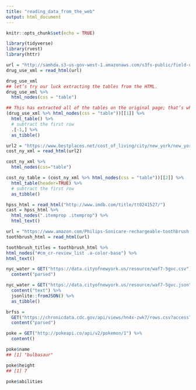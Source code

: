 ```yaml
---
title: "reading_data_from_the_web"
output: html_document
---
```


```r
knitr::opts_chunk$set(echo = TRUE)
```

```r
library(tidyverse)
library(rvest)
library(httr)
```

```r
url = "http://samhda.s3-us-gov-west-1.amazonaws.com/s3fs-public/field-uploads/2k15StateFiles/NSDUHsaeShortTermCHG2015.htm"
drug_use_xml = read_html(url)

drug_use_xml
## let’s try our luck extracting the tables from the HTML.
drug_use_xml %>%
  html_nodes(css = "table")

## This has extracted all of the tables on the original page; that’s why we have a list with 15 elements. We’re only focused on the first one for now, so let’s get the contents from the first list element.
(drug_use_xml %>% html_nodes(css = "table"))[[1]] %>%
  html_table() %>% 
  # subtract the first row
  .[-1,] %>% 
  as_tibble()
```

```r
url2 = "https://www.bestplaces.net/cost_of_living/city/new_york/new_york"
cost_ny_xml = read_html(url2)

cost_ny_xml %>%
  html_nodes(css="table")

cost_ny_table = (cost_ny_xml %>% html_nodes(css = "table"))[[2]] %>%
  html_table(header=TRUE) %>% 
  # subtract the first row
  as_tibble()
```

```r
hpss_html = read_html("http://www.imdb.com/title/tt0241527/")
cast = hpss_html %>%
  html_nodes(".itemprop .itemprop") %>%
  html_text()
```

```r
url = "https://www.amazon.com/Philips-Sonicare-rechargeable-toothbrush-HX6211/product-reviews/B00YAR7ZFM/ref=cm_cr_arp_d_viewopt_srt?ie=UTF8&reviewerType=all_reviews&sortBy=recent&pageNumber=1"
toothbrush_html = read_html(url)

toothbrush_titles = toothbrush_html %>%
html_nodes("#cm_cr-review_list .a-color-base") %>%
html_text()
```

```r
nyc_water = GET("https://data.cityofnewyork.us/resource/waf7-5gvc.csv") %>% 
  content("parsed")

nyc_water = GET("https://data.cityofnewyork.us/resource/waf7-5gvc.json") %>% 
  content("text") %>%
  jsonlite::fromJSON() %>%
  as_tibble()

```

```r
brfss = 
  GET("https://chronicdata.cdc.gov/api/views/hn4x-zwk7/rows.csv?accessType=DOWNLOAD") %>% 
  content("parsed")

poke = GET("http://pokeapi.co/api/v2/pokemon/1") %>%
  content()

poke$name
## [1] "bulbasaur"

poke$height
## [1] 7

poke$abilities
```